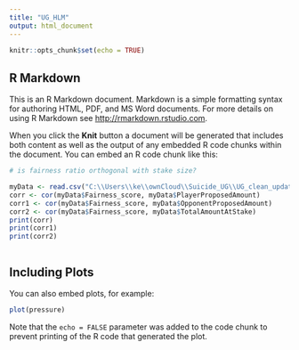 ```yaml
---
title: "UG_HLM"
output: html_document
---
```


```r
knitr::opts_chunk$set(echo = TRUE)
```

## R Markdown

This is an R Markdown document. Markdown is a simple formatting syntax for authoring HTML, PDF, and MS Word documents. For more details on using R Markdown see <http://rmarkdown.rstudio.com>.

When you click the **Knit** button a document will be generated that includes both content as well as the output of any embedded R code chunks within the document. You can embed an R code chunk like this:

```r
# is fairness ratio orthogonal with stake size?

myData <- read.csv("C:\\Users\\ke\\ownCloud\\Suicide_UG\\UG_clean_updated\\ug_all_task_data.csv")
corr <- cor(myData$Fairness_score, myData$PlayerProposedAmount)
corr1 <- cor(myData$Fairness_score, myData$OpponentProposedAmount)
corr2 <- cor(myData$Fairness_score, myData$TotalAmountAtStake)
print(corr)
print(corr1)
print(corr2)
```

```r

```

## Including Plots

You can also embed plots, for example:

```r
plot(pressure)
```

Note that the `echo = FALSE` parameter was added to the code chunk to prevent printing of the R code that generated the plot.
